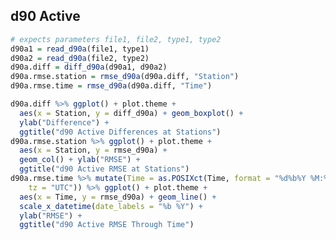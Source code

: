 
## d90 Active

```r
# expects parameters file1, file2, type1, type2
d90a1 = read_d90a(file1, type1)
d90a2 = read_d90a(file2, type2)
d90a.diff = diff_d90a(d90a1, d90a2)
d90a.rmse.station = rmse_d90a(d90a.diff, "Station")
d90a.rmse.time = rmse_d90a(d90a.diff, "Time")

d90a.diff %>% ggplot() + plot.theme +
  aes(x = Station, y = diff_d90a) + geom_boxplot() +
  ylab("Difference") +
  ggtitle("d90 Active Differences at Stations")
d90a.rmse.station %>% ggplot() + plot.theme +
  aes(x = Station, y = rmse_d90a) +
  geom_col() + ylab("RMSE") +
  ggtitle("d90 Active RMSE at Stations")
d90a.rmse.time %>% mutate(Time = as.POSIXct(Time, format = "%d%b%Y %M:%S",
    tz = "UTC")) %>% ggplot() + plot.theme +
  aes(x = Time, y = rmse_d90a) + geom_line() +
  scale_x_datetime(date_labels = "%b %Y") + 
  ylab("RMSE") +
  ggtitle("d90 Active RMSE Through Time")
```
